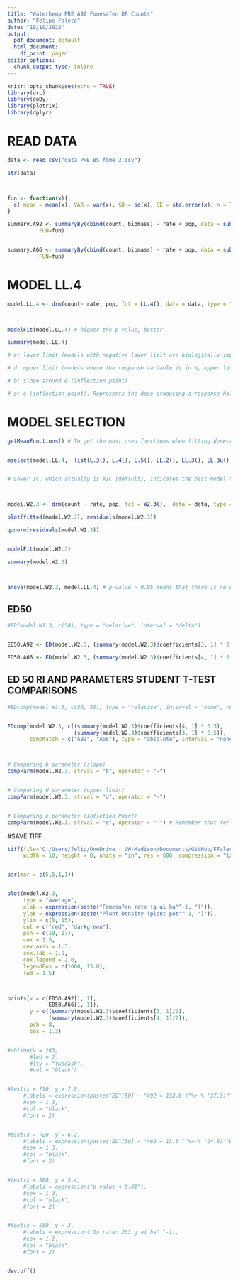 ```yaml
---
title: "Waterhemp PRE A92 Fomesafen DR Counts"
author: "Felipe Faleco"
date: "10/19/2022"
output:
  pdf_document: default
  html_document:
    df_print: paged
editor_options:
  chunk_output_type: inline
---
```


```r

knitr::opts_chunk$set(echo = TRUE)
library(drc)
library(doBy)
library(plotrix)
library(dplyr)

```


# READ DATA

```r

data <- read.csv("data_PRE_BS_fome_2.csv")

str(data)



fun <- function(x){
  c( mean = mean(x), VAR = var(x), SD = sd(x), SE = std.error(x), n = length(x))
}

summary.A92 <- summaryBy(cbind(count, biomass) ~ rate + pop, data = subset(data, pop=="A92"),
          FUN=fun)


summary.A66 <- summaryBy(cbind(count, biomass) ~ rate + pop, data = subset(data, pop=="A66"),
          FUN=fun)


```



# MODEL LL.4

```r

model.LL.4 <- drm(count~ rate, pop, fct = LL.4(), data = data, type = "continuous")


                
modelFit(model.LL.4) # higher the p-value, better.

summary(model.LL.4) 

# c: lower limit (models with negative lower limit are biologically impossible. E.g., negative biomass, negative % biomass reduction, or negative % control)

# d: upper limit (models where the response variable is in %, upper limit bigger than 100% are biologically impossible. E.g., % biomass reduction, % control)

# b: slope around e (inflection point)

# e: e (inflection point). Represents the dose producing a response halfway between the u and l parameters (ED50)

```



# MODEL SELECTION

```r

getMeanFunctions() # To get the most used functions when fitting dose-response curves.


mselect(model.LL.4,  list(L.3(), L.4(), L.5(), LL.2(), LL.3(), LL.3u(), LL.4(), LL.5(), W1.2(), W1.3(), W1.4(), W2.2(), W2.3(), W2.4(), BC.4(), BC.5(), LL2.2(), LL2.3(), LL2.3u(), LL2.4(), LL2.5(), AR.2(), AR.3(), MM.2(), MM.3(), baro5()), linreg = T)


# Lower IC, which actually is AIC (default), indicates the best model to be used. On the other hand, the highest the Lack of Fit, better the model. The two-, three-, and four-parameter log-logistic models are are symmetrical around the inflection point (parameter "e") while others (e.g. fiveparameter log-logistic, Gompertz, and Weibull) are asymmetrical. In symmetrical models, the parameter "e" and relative ED50 are identical, that is, they both indicate the dose that reduces the response midway between the upper and lower limits. In asymmetrical models, however, the parameter "e" does not have the same meaning as in symmetrical models, even though it is still the location of the inflection point. Therefore, in asymmetrical models, ED50 should be estimated as "absolute" and not relative.



model.W2.3 <- drm(count ~ rate, pop, fct = W2.3(),  data = data, type = "continuous")

plot(fitted(model.W2.3), residuals(model.W2.3))

qqnorm(residuals(model.W2.3))


modelFit(model.W2.3)

summary(model.W2.3)



anova(model.W2.3, model.LL.4) # p-value > 0.05 means that there is no difference between models. Therefore, we can use model LL.3

```



## ED50

```r

#ED(model.W1.3, c(50), type = "relative", interval = "delta")


ED50.A92 <- ED(model.W2.3, (summary(model.W2.3)$coefficients[3, 1] * 0.5), clevel = "A92", type = "absolute", interval = "delta")

ED50.A66 <- ED(model.W2.3, (summary(model.W2.3)$coefficients[4, 1] * 0.5), clevel = "A66", type = "absolute", interval = "delta")


```


## ED 50 RI AND PARAMETERS STUDENT T-TEST COMPARISONS

```r

#EDcomp(model.W1.3, c(50, 50), type = "relative", interval = "none", reverse = F)


EDcomp(model.W2.3, c((summary(model.W2.3)$coefficients[4, 1] * 0.5),
                     (summary(model.W2.3)$coefficients[3, 1] * 0.5)), 
       compMatch = c("A92", "A66"), type = "absolute", interval = "none", reverse = T)



# Comparing b parameter (slope)
compParm(model.W2.3, strVal = "b", operator = "-")


# Comparing d parameter (upper limit)
compParm(model.W2.3, strVal = "d", operator = "-")


# Comparing e parameter (Infletion Point)
compParm(model.W2.3, strVal = "e", operator = "-") # Remember that for assymetric models, the paramenter"e" does not reflect the ED50. 


```



#SAVE TIFF

```r

tiff(file="C:/Users/felip/OneDrive - UW-Madison/Documents/GitHub/FFaleco/PhD/WiscWeeds/Waterhemp/Waterhemp PRE_Bill Stangel/Absolute ED50/Fome_DR_counts.tiff",
     width = 10, height = 8, units = "in", res = 600, compression = "lzw")


par(mar = c(5,5,1,1))


plot(model.W2.3,
     type = "average",
     xlab = expression(paste("Fomesafen rate (g ai ha"^-1, ")")),
     ylab = expression(paste("Plant Density (plant pot"^-1, ")")),
     ylim = c(0, 15),
     col = c("red", "darkgreen"),
     pch = c(19, 17),
     cex = 1.5,
     cex.axis = 1.3,
     cex.lab = 1.9,
     cex.legend = 2.0,
     legendPos = c(1000, 15.0),
     lwd = 1.5)



points(x = c(ED50.A92[1, 1], 
             ED50.A66[1, 1]),
       y = c((summary(model.W2.3)$coefficients[3, 1]/2), 
             (summary(model.W2.3)$coefficients[4, 1]/2)),
       pch = 8,
       cex = 1.3)


#abline(v = 263, 
       #lwd = 2, 
       #lty = "twodash",
       #col = "black")


#text(x = 750, y = 7.0, 
     #labels = expression(paste("ED"[50] ~ "A92 = 132.0 ("%+-% "37.3)"^A)),
     #cex = 1.3,
     #col = "black",
     #font = 2)


#text(x = 720, y = 6.2, 
     #labels = expression(paste("ED"[50] ~ "A66 = 13.5 ("%+-% "24.6)"^B)),
     #cex = 1.3,
     #col = "black",
     #font = 2)


#text(x = 500, y = 5.4, 
     #labels = expression("p-value < 0.01"),
     #cex = 1.3,
     #col = "black",
     #font = 2)


#text(x = 550, y = 3, 
     #labels = expression("1x rate: 263 g ai ha" ^-1),
     #cex = 1.2,
     #col = "black",
     #font = 2)


dev.off()


```






